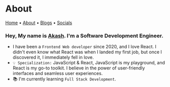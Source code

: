 
# About
<a href="/" >Home</a> • <a href="/about" >About</a> • <a href="/blogs" >Blogs</a> • <a href="/socials" >Socials</a>

### Hey, My name is <a href="https://twitter.com/codeguyakash" >Akash</a>. I'm a Software Development Engineer.

- I have been a ``Frontend Web developer`` since 2020, and I love React. I didn't even know what React was when I landed my first job, but once I discovered it, I immediately fell in love.
- ``💡 Specialization:`` JavaScript & React, JavaScript is my playground, and React is my go-to toolkit. I believe in the power of user-friendly interfaces and seamless user experiences.
- 📚 I'm currently learning ``Full Stack Development``.




